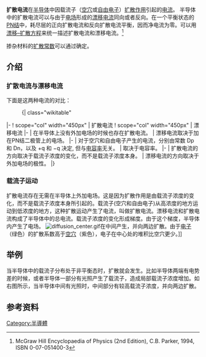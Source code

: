 {{NoteTA|G1=Electronics}}
'''扩散电流'''在[[半导体|半导体]]中因载流子（[[空穴|空穴]]或[[自由电子|自由电子]]）[[扩散作用|扩散作用]]引起的[[电流|电流]]。 半导体中的扩散电流可以与由于[[电场|电场]]形成的[[漂移电流|漂移电流]]同向或者反向。在一个平衡状态的[[PN结|PN结]]中，耗尽层的正向扩散电流和反向扩散电流平衡，因而净电流为零。可以用[[漂移–扩散方程|漂移–扩散方程]]来统一描述扩散电流和漂移电流。<ref>McGraw Hill Encyclopaedia of Physics (2nd Edition), C.B. Parker, 1994, ISBN 0-07-051400-3</ref>

掺杂材料的[[扩散常数|扩散常数]]可以通过{{link-en|Haynes–Shockley experiment|Haynes–Shockley experiment}}确定。

==介绍==

===扩散电流与漂移电流===

下面是这两种电流的对比：

:{| class="wikitable"
|-
! scope="col" width="450px" | 扩散电流
! scope="col" width="450px" | 漂移电流
|-
| 在半导体上没有外加电场的时候也存在扩散电流。
| 漂移电流取决于加在PN结二极管上的电场。
|-
| 对于空穴和自由电子产生的电流，分别由常数 Dp 和 Dn，以及 +q 和 −q 决定, 但与[[电容率|电容率]]无关。
| 取决于电容率。
|-
| 扩散电流的方向取决于载流子浓度的变化，而不是载流子浓度本身。
| 漂移电流的方向取决于外加电场的极性。
|}

===载流子运动===
扩散电流存在无需在半导体上外加电场。这是因为扩散作用是由载流子浓度的变化，而不是载流子浓度本身所引起的。载流子(空穴和自由电子)从高浓度的地方运动到低浓度的地方，这种扩散运动产生了电流，叫做扩散电流。漂移电流和扩散电流构成了半导体中的总电流。载流子浓度的变化形成梯度。由于这个梯度，半导体内产生了电场。
[[File:diffusion_center.gif|thumb]]在中间产生，并向两边扩散。由于[[电子|电子]]（绿色）的扩散系数高于[[空穴|空穴]]（紫色），电子在中心处的堆积比空穴更少。]]

==举例==
当半导体中的载流子分布处于非平衡态时，扩散就会发生。比如半导体两端有电势差的时候，或者半导体一部分有光照产生了载流子，造成局部载流子浓度增加。如右图所示，当半导体中间有光照时，中间部分有较高载流子浓度，并向两边扩散。
==参考资料==
{{reflist}}

[[Category:半導體|Category:半導體]]